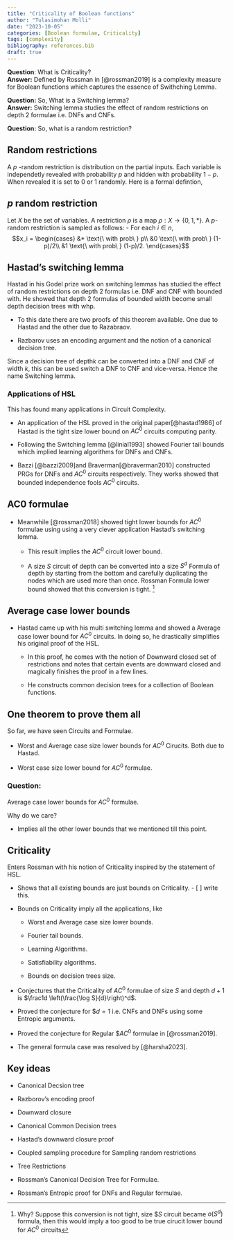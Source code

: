 ```yaml
---
title: "Criticality of Boolean functions"
author: "Tulasimohan Molli"
date: "2023-10-05"
categories: [Boolean formulae, Criticality]
tags: [complexity]
bibliography: references.bib
draft: true
---
```


**Question**: What is Criticality? <br>
**Answer:** Defined by Rossman in [@rossman2019] is a complexity measure for Boolean functions which captures the essence of Swithching Lemma.

**Question:**  So, What is a Switching lemma? <br>
**Answer:** Switching lemma studies the effect of random restrictions on depth 2 formulae i.e. DNFs and CNFs.

**Question:** So, what is a random restriction? 

## Random restrictions

A $p$ -random restriction is distribution on the partial inputs.
Each variable is independetly revealed with probability $p$ and hidden with probability $1-p$. When revealed it is set to 0 or 1 randomly. Here is a formal defintion,

::: {.callout-note icon="false"}
## $p$ random restriction
Let $X$ be the set of variables. A restriction $\rho$ is a map $\rho: X \to \{0,1,*\}$. 
A $p$-random restriction is sampled as follows:
- For each $i \in n$, 
$$x_i = \begin{cases}
&* \text{\ with prob\ } p\\
&0 \text{\ with prob\ } (1-p)/2\\
&1 \text{\ with prob\ } (1-p)/2.
\end{cases}$$
:::



## Hastad's switching lemma

Hastad in his Godel prize work on switching lemmas has studied the effect of random restrictions on depth 2 formulas i.e. DNF and CNF with bounded with.
He showed that depth 2 formulas of bounded width become small depth decision trees with whp.

-   To this date there are two proofs of this theorem available. One due to Hastad and the other due to Razabraov.

-   Razbarov uses an encoding argument and the notion of a canonical decision tree.


Since a decision tree of depth$k$ can be converted into a DNF and CNF of width $k$, this can be used switch a DNF to CNF and vice-versa. Hence the name Switching lemma.

### Applications of HSL

This has found many applications in Circuit Complexity.

-   An application of the HSL proved in the original paper[@hastad1986] of Hastad is the tight size lower bound on $AC^0$ circuits computing parity.

-   Following the Switching lemma [@linial1993] showed Fourier tail bounds which implied learning algorithms for DNFs and CNFs.

-   Bazzi [@bazzi2009]and Braverman[@braverman2010] constructed PRGs for DNFs and $AC^0$ circuits respectively.
    They works showed that bounded independence fools $AC^0$ circuits.

## AC0 formulae

-   Meanwhile [@rossman2018] showed tight lower bounds for $AC^0$ formulae using using a very clever application Hastad's switching lemma.

    -   This result implies the $AC^0$ circuit lower bound.

    -   A size $S$ circuit of depth can be converted into a size $S^d$ Formula of depth by starting from the bottom and carefully duplicating the nodes which are used more than once.
        Rossman Formula lower bound showed that this conversion is tight. [^1]

## Average case lower bounds 

-   Hastad came up with his multi switching lemma and showed a Average case lower bound for $AC^0$ circuits. In doing so, he drastically simplifies his original proof of the HSL.

    -   In this proof, he comes with the notion of Downward closed set of restrictions and notes that certain events are downward closed and magically finishes the proof in a few lines.

    -   He constructs common decision trees for a collection of Boolean functions.

[^1]: Why?
    Suppose this conversion is not tight, size $$S$ circuit became $o(S^d)$ formula, then this would imply a too good to be true cirucit lower bound for $AC^0$ circuits

## One theorem to prove them all 

So far, we have seen Circuits and Formulae.

-   Worst and Average case size lower bounds for $AC^0$ Cirucits. Both due to Hastad.

-   Worst case size lower bound for $AC^0$ formulae.

::: {.callout-caution icon="false"}
### Question:
Average case lower bounds for $AC^0$ formulae.
:::

Why do we care?

-   Implies all the other lower bounds that we mentioned till this point.


## Criticality 
Enters Rossman with his notion of Criticality inspired by the statement of HSL.

-   Shows that all existing bounds are just bounds on Criticality.  - [ ] write this.  

-   Bounds on Criticality imply all the applications, like

    -   Worst and Average case size lower bounds.

    -   Fourier tail bounds.

    -   Learning Algorithms.

    -   Satisfiability algorithms.

    -   Bounds on decision trees size.

-   Conjectures that the Criticality of $AC^0$ formulae of size $S$ and depth  $d+1$ is $\frac1d \left(\frac{\log S}{d}\right)^d$.

-   Proved the conjecture for \$$d =1$ i.e. CNFs and DNFs using some Entropic arguments.

-   Proved the conjecture for Regular \$$AC^0$ formulae in [@rossman2019].

-   The general formula case was resolved by [@harsha2023].

## Key ideas 

-   Canonical Decsion tree

-   Razborov's encoding proof

-   Downward closure

-   Canonical Common Decision trees

-   Hastad's downward closure proof

-   Coupled sampling procedure for Sampling random restrictions

-   Tree Restrictions

-   Rossman's Canonical Decision Tree for Formulae.

-   Rossman's Entropic proof for DNFs and Regular formulae.